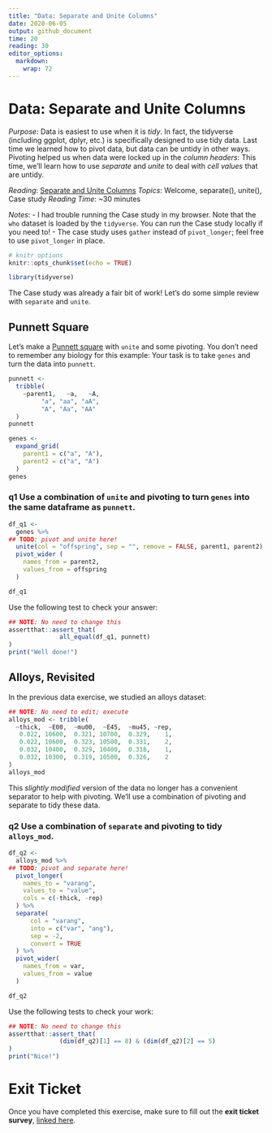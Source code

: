 ```yaml
---
title: "Data: Separate and Unite Columns"
date: 2020-06-05
output: github_document
time: 20
reading: 30
editor_options: 
  markdown: 
    wrap: 72
---
```


# Data: Separate and Unite Columns

*Purpose*: Data is easiest to use when it is *tidy*. In fact, the
tidyverse (including ggplot, dplyr, etc.) is specifically designed to
use tidy data. Last time we learned how to pivot data, but data can be
untidy in other ways. Pivoting helped us when data were locked up in the
*column headers*: This time, we'll learn how to use *separate* and
*unite* to deal with *cell values* that are untidy.

*Reading*: [Separate and Unite
Columns](https://rstudio.cloud/learn/primers/4.2) *Topics*: Welcome,
separate(), unite(), Case study *Reading Time*: \~30 minutes

*Notes*: - I had trouble running the Case study in my browser. Note that
the `who` dataset is loaded by the `tidyverse`. You can run the Case
study locally if you need to! - The case study uses `gather` instead of
`pivot_longer`; feel free to use `pivot_longer` in place.

```r
# knitr options
knitr::opts_chunk$set(echo = TRUE)
```

```r
library(tidyverse)

```

The Case study was already a fair bit of work! Let's do some simple
review with `separate` and `unite`.

## Punnett Square

<!-- ------------------------- -->

Let's make a [Punnett
square](https://en.wikipedia.org/wiki/Punnett_square) with `unite` and
some pivoting. You don't need to remember any biology for this example:
Your task is to take `genes` and turn the data into `punnett`.

```r
punnett <-
  tribble(
    ~parent1,   ~a,   ~A,
         "a", "aa", "aA",
         "A", "Aa", "AA"
  )
punnett

genes <-
  expand_grid(
    parent1 = c("a", "A"),
    parent2 = c("a", "A")
  )
genes
```

### **q1** Use a combination of `unite` and pivoting to turn `genes` into the same dataframe as `punnett`.

```r
df_q1 <-
  genes %>%
## TODO: pivot and unite here!
  unite(col = "offspring", sep = "", remove = FALSE, parent1, parent2) %>%
  pivot_wider (
    names_from = parent2,
    values_from = offspring
  )

df_q1
```

Use the following test to check your answer:

```r
## NOTE: No need to change this
assertthat::assert_that(
              all_equal(df_q1, punnett)
)
print("Well done!")
```

## Alloys, Revisited

<!-- ------------------------- -->

In the previous data exercise, we studied an alloys dataset:

```r
## NOTE: No need to edit; execute
alloys_mod <- tribble(
  ~thick,  ~E00,  ~mu00,  ~E45,  ~mu45, ~rep,
   0.022, 10600,  0.321, 10700,  0.329,    1,
   0.022, 10600,  0.323, 10500,  0.331,    2,
   0.032, 10400,  0.329, 10400,  0.318,    1,
   0.032, 10300,  0.319, 10500,  0.326,    2
)
alloys_mod
```

This *slightly modified* version of the data no longer has a convenient
separator to help with pivoting. We'll use a combination of pivoting and
separate to tidy these data.

### **q2** Use a combination of `separate` and pivoting to tidy `alloys_mod`.

```r
df_q2 <-
  alloys_mod %>%
## TODO: pivot and separate here!
  pivot_longer(
    names_to = "varang",
    values_to = "value",
    cols = c(-thick, -rep)
  ) %>% 
  separate(
      col = "varang",
      into = c("var", "ang"),
      sep = -2,
      convert = TRUE
  ) %>% 
  pivot_wider(
    names_from = var,
    values_from = value
  )

df_q2
```

Use the following tests to check your work:

```r
## NOTE: No need to change this
assertthat::assert_that(
              (dim(df_q2)[1] == 8) & (dim(df_q2)[2] == 5)
)
print("Nice!")
```

<!-- include-exit-ticket -->

# Exit Ticket

<!-- -------------------------------------------------- -->

Once you have completed this exercise, make sure to fill out the **exit
ticket survey**, [linked
here](https://docs.google.com/forms/d/e/1FAIpQLSeuq2LFIwWcm05e8-JU84A3irdEL7JkXhMq5Xtoalib36LFHw/viewform?usp=pp_url&entry.693978880=e-data04-separate-unite-assignment.Rmd).
